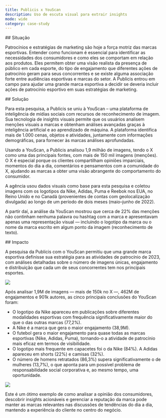 ```yaml
---
title: Publicis x YouScan
description: Uso de escuta visual para extrair insights
mode: wide
category: case-study
---
```


<div id="situation">
  ## Situação
</div>

Patrocínios e estratégias de marketing são hoje a força motriz das marcas esportivas. Entender como funcionam é essencial para identificar as necessidades dos consumidores e como eles se comportam em relação aos produtos. Eles permitem obter uma visão realista da presença de público em cada esporte, do tipo de engajamento que diferentes ações de patrocínio geram para seus concorrentes e se existe alguma associação forte entre audiências esportivas e marcas do setor. A Publicis entrou em campo para ajudar uma grande marca esportiva a decidir se deveria incluir ações de patrocínio esportivo em suas estratégias de marketing.

<div id="solution">
  ## Solução
</div>

Para esta pesquisa, a Publicis se uniu à YouScan – uma plataforma de inteligência de mídias sociais com recursos de reconhecimento de imagem. Sua tecnologia de insights visuais permite que os usuários analisem menções visuais a marcas e obtenham análises avançadas graças à inteligência artificial e ao aprendizado de máquina. A plataforma identifica mais de 1.000 cenas, objetos e atividades, juntamente com informações demográficas, para fornecer às marcas análises aprofundadas.

Usando a YouScan, a Publicis analisou 1,9 milhão de imagens, tendo o X como uma das principais fontes, com mais de 150 mil imagens (menções). O X é especial porque os clientes compartilham opiniões imparciais, momentos do dia a dia, comentários e pensamentos com a comunidade do X, ajudando as marcas a obter uma visão abrangente do comportamento do consumidor.

A agência usou dados visuais como base para esta pesquisa e coletou imagens com os logotipos da Nike, Adidas, Puma e Reebok nos EUA, no Reino Unido e no Canadá (provenientes de contas com geolocalização divulgada) ao longo de um período de dois meses (maio–junho de 2022).

A partir daí, a análise da YouScan mostrou que cerca de 22% das menções não continham nenhuma palavra ou hashtag com a marca e apresentavam apenas uma representação visual — incluindo o logotipo da marca ou o nome da marca escrito em algum ponto da imagem (reconhecimento de texto).

<div id="impact">
  ## Impacto
</div>

A pesquisa da Publicis com o YouScan permitiu que uma grande marca esportiva definisse sua estratégia para as atividades de patrocínio de 2023, com análises detalhadas sobre o número de imagens únicas, engajamento e distribuição que cada um de seus concorrentes tem nos principais esportes. 

![](/images/success-stories/publicis-youscan-1.png)

Após analisar 1,9M de imagens — mais de 150k no X —, 462M de engajamentos e 901k autores, as cinco principais conclusões do YouScan foram: 

- O logotipo da Nike apareceu em publicações sobre diferentes modalidades esportivas com frequência significativamente maior do que o das outras marcas (77,2%).
- A Nike é a marca que gera o maior engajamento (38,9M). 
- O futebol gera o maior engajamento para quase todas as marcas esportivas (Nike, Adidas, Puma), tornando-o a atividade de patrocínio mais eficaz em termos de visibilidade. 
- O logotipo mais frequente em capacetes foi o da Nike (84%). A Adidas apareceu em shorts (22%) e camisas (32%).
- O número de homens retratados (86,3%) supera significativamente o de mulheres (13,7%), o que aponta para um possível problema de responsabilidade social corporativa e, ao mesmo tempo, uma oportunidade.

![](/images/success-stories/publicis-youscan-2.png)

Este é um ótimo exemplo de como analisar a opinião dos consumidores, descobrir insights acionáveis e gerenciar a reputação da marca pode manter as marcas relevantes nas discussões de tendências do dia a dia, mantendo a experiência do cliente no centro do negócio.